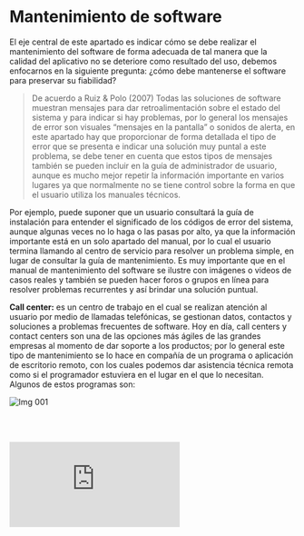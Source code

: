 # Mantenimiento de software

El eje central de este apartado es indicar cómo se debe realizar el mantenimiento del software de forma adecuada de tal manera que la calidad del aplicativo no se deteriore como resultado del uso, debemos enfocarnos en la siguiente pregunta: ¿cómo debe mantenerse el software para preservar su fiabilidad?

> De acuerdo a Ruiz & Polo (2007)
Todas las soluciones de software muestran mensajes para dar retroalimentación sobre el estado del sistema y para indicar si hay problemas, por lo general los mensajes de error son visuales “mensajes en la pantalla” o sonidos de alerta, en este apartado hay que proporcionar de forma detallada el tipo de error que se presenta e indicar una solución muy puntal a este problema, se debe tener en cuenta que estos tipos de mensajes también se pueden incluir en la guía de administrador de usuario, aunque es mucho mejor repetir la información importante en varios lugares ya que normalmente no se tiene control sobre la forma en que el usuario utiliza los manuales técnicos.

Por ejemplo, puede suponer que un usuario consultará la guía de instalación para entender el significado de los códigos de error del sistema, aunque algunas veces no lo haga o las pasas por alto, ya que la información importante está en un solo apartado del manual, por lo cual el usuario termina llamando al centro de servicio para resolver un problema simple, en lugar de consultar la guía de mantenimiento. Es muy importante que en el manual de mantenimiento del software se ilustre con imágenes o videos de casos reales y también se pueden hacer foros o grupos en línea para resolver problemas recurrentes y así brindar una solución puntual.

**Call center:** es un centro de trabajo en el cual se realizan atención al usuario por medio de llamadas telefónicas, se gestionan datos, contactos y soluciones a problemas frecuentes de software. Hoy en día, call centers y contact centers son una de las opciones más ágiles de las grandes empresas al momento de dar soporte a los productos; por lo general este tipo de mantenimiento se lo hace en compañía de un programa o aplicación de escritorio remoto, con los cuales podemos dar asistencia técnica remota como si el programador estuviera en el lugar en el que lo necesitan. Algunos de estos programas son:

![Img 001](/images/actividades-de-documentacion-y-entrega-de-software-en-procesos-de-implantacion/001.png)

<br></br>

<div style={{ position: "relative", paddingBottom: "56.25%", height: 0, overflow: "hidden", maxWidth: "100%", background: "#000" }}>
  <iframe
    src="https://www.youtube.com/embed/0CvYIX9WVi8?si=tnpyyrXC7nBYYsrD"
    title="YouTube video player"
    frameBorder="0"
    allow="accelerometer; autoplay; clipboard-write; encrypted-media; gyroscope; picture-in-picture; web-share"
    referrerPolicy="strict-origin-when-cross-origin"
    allowFullScreen
    style={{ position: "absolute", top: 0, left: 0, width: "100%", height: "100%" }}
  ></iframe>
</div>

